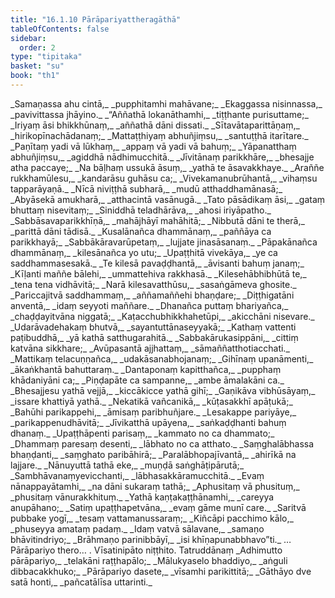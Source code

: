```yaml
---
title: "16.1.10 Pārāpariyattheragāthā"
tableOfContents: false
sidebar:
  order: 2
type: "tipitaka"
basket: "su"
book: "th1"
---
```



<DynamicBreadcrumb />

<Division number="920" book="th1" bookNo="19" page="338">

<Paragraph number="1265" type="verses" book="th1">
_Samaṇassa ahu cintā,_  
_pupphitamhi mahāvane;_  
_Ekaggassa nisinnassa,_  
_pavivittassa jhāyino._  

</Paragraph>

</Division>
<Division number="921" book="th1" bookNo="19" page="338">

<Paragraph number="1266" type="verses" book="th1">
_“Aññathā lokanāthamhi,_  
_tiṭṭhante purisuttame;_  
_Iriyaṃ āsi bhikkhūnaṃ,_  
_aññathā dāni dissati._  

</Paragraph>

</Division>
<Division number="922" book="th1" bookNo="19" page="338">

<Paragraph number="1267" type="verses" book="th1">
_Sītavātaparittāṇaṃ,_  
_hirikopīnachādanaṃ;_  
_Mattaṭṭhiyaṃ abhuñjiṃsu,_  
_santuṭṭhā itarītare._  

</Paragraph>

</Division>
<Division number="923" book="th1" bookNo="19" page="338">

<Paragraph number="1268" type="verses" book="th1">
_Paṇītaṃ yadi vā lūkhaṃ,_  
_appaṃ vā yadi vā bahuṃ;_  
_Yāpanatthaṃ abhuñjiṃsu,_  
_agiddhā nādhimucchitā._  

</Paragraph>

</Division>
<Division number="924" book="th1" bookNo="19" page="338">

<Paragraph number="1269" type="verses" book="th1">
_Jīvitānaṃ parikkhāre,_  
_bhesajje atha paccaye;_  
_Na bāḷhaṃ ussukā āsuṃ,_  
_yathā te āsavakkhaye._  

</Paragraph>

</Division>
<Division number="925" book="th1" bookNo="19" page="338">

<Paragraph number="1270" type="verses" book="th1">
_Araññe rukkhamūlesu,_  
_kandarāsu guhāsu ca;_  
_Vivekamanubrūhantā,_  
_vihaṃsu tapparāyaṇā._  

</Paragraph>

</Division>
<Division number="926" book="th1" bookNo="19" page="338">

<Paragraph number="1271" type="verses" book="th1">
_Nīcā niviṭṭhā subharā,_  
_mudū atthaddhamānasā;_  
_Abyāsekā amukharā,_  
_atthacintā vasānugā._  

</Paragraph>

</Division>
<Division number="927" book="th1" bookNo="19" page="338">

<Paragraph number="1272" type="verses" book="th1">
_Tato pāsādikaṃ āsi,_  
_gataṃ bhuttaṃ nisevitaṃ;_  
_Siniddhā teladhārāva,_  
_ahosi iriyāpatho._  

</Paragraph>

</Division>
<Division number="928" book="th1" bookNo="19" page="338">

<Paragraph number="1273" type="verses" book="th1">
_Sabbāsavaparikkhīṇā,_  
_mahājhāyī mahāhitā;_  
_Nibbutā dāni te therā,_  
_parittā dāni tādisā._  

</Paragraph>

</Division>
<Division number="929" book="th1" bookNo="19" page="339">

<Paragraph number="1274" type="verses" book="th1">
_Kusalānañca dhammānaṃ,_  
_paññāya ca parikkhayā;_  
_Sabbākāravarūpetaṃ,_  
_lujjate jinasāsanaṃ._  

</Paragraph>

</Division>
<Division number="930" book="th1" bookNo="19" page="339">

<Paragraph number="1275" type="verses" book="th1">
_Pāpakānañca dhammānaṃ,_  
_kilesānañca yo utu;_  
_Upaṭṭhitā vivekāya,_  
_ye ca saddhammasesakā._  

</Paragraph>

</Division>
<Division number="931" book="th1" bookNo="19" page="339">

<Paragraph number="1276" type="verses" book="th1">
_Te kilesā pavaḍḍhantā,_  
_āvisanti bahuṃ janaṃ;_  
_Kīḷanti maññe bālehi,_  
_ummattehiva rakkhasā._  

</Paragraph>

</Division>
<Division number="932" book="th1" bookNo="19" page="339">

<Paragraph number="1277" type="verses" book="th1">
_Kilesehābhibhūtā te,_  
_tena tena vidhāvitā;_  
_Narā kilesavatthūsu,_  
_sasaṅgāmeva ghosite._  

</Paragraph>

</Division>
<Division number="933" book="th1" bookNo="19" page="339">

<Paragraph number="1278" type="verses" book="th1">
_Pariccajitvā saddhammaṃ,_  
_aññamaññehi bhaṇḍare;_  
_Diṭṭhigatāni anventā,_  
_idaṃ seyyoti maññare._  

</Paragraph>

</Division>
<Division number="934" book="th1" bookNo="19" page="339">

<Paragraph number="1279" type="verses" book="th1">
_Dhanañca puttaṃ bhariyañca,_  
_chaḍḍayitvāna niggatā;_  
_Kaṭacchubhikkhahetūpi,_  
_akicchāni nisevare._  

</Paragraph>

</Division>
<Division number="935" book="th1" bookNo="19" page="339">

<Paragraph number="1280" type="verses" book="th1">
_Udarāvadehakaṃ bhutvā,_  
_sayantuttānaseyyakā;_  
_Kathaṃ vattenti paṭibuddhā,_  
_yā kathā satthugarahitā._  

</Paragraph>

</Division>
<Division number="936" book="th1" bookNo="19" page="339">

<Paragraph number="1281" type="verses" book="th1">
_Sabbakārukasippāni,_  
_cittiṃ katvāna sikkhare;_  
_Avūpasantā ajjhattaṃ,_  
_sāmaññatthotiacchati._  

</Paragraph>

</Division>
<Division number="937" book="th1" bookNo="19" page="339">

<Paragraph number="1282" type="verses" book="th1">
_Mattikaṃ telacuṇṇañca,_  
_udakāsanabhojanaṃ;_  
_Gihīnaṃ upanāmenti,_  
_ākaṅkhantā bahuttaraṃ._  

</Paragraph>

</Division>
<Division number="938" book="th1" bookNo="19" page="339">

<Paragraph number="1283" type="verses" book="th1">
_Dantaponaṃ kapitthañca,_  
_pupphaṃ khādaniyāni ca;_  
_Piṇḍapāte ca sampanne,_  
_ambe āmalakāni ca._  

</Paragraph>

</Division>
<Division number="939" book="th1" bookNo="19" page="339">

<Paragraph number="1284" type="verses" book="th1">
_Bhesajjesu yathā vejjā,_  
_kiccākicce yathā gihī;_  
_Gaṇikāva vibhūsāyaṃ,_  
_issare khattiyā yathā._  

</Paragraph>

</Division>
<Division number="940" book="th1" bookNo="19" page="339">

<Paragraph number="1285" type="verses" book="th1">
_Nekatikā vañcanikā,_  
_kūṭasakkhī apāṭukā;_  
_Bahūhi parikappehi,_  
_āmisaṃ paribhuñjare._  

</Paragraph>

</Division>
<Division number="941" book="th1" bookNo="19" page="339">

<Paragraph number="1286" type="verses" book="th1">
_Lesakappe pariyāye,_  
_parikappenudhāvitā;_  
_Jīvikatthā upāyena,_  
_saṅkaḍḍhanti bahuṃ dhanaṃ._  

</Paragraph>

</Division>
<Division number="942" book="th1" bookNo="19" page="340">

<Paragraph number="1287" type="verses" book="th1">
_Upaṭṭhāpenti parisaṃ,_  
_kammato no ca dhammato;_  
_Dhammaṃ paresaṃ desenti,_  
_lābhato no ca atthato._  

</Paragraph>

</Division>
<Division number="943" book="th1" bookNo="19" page="340">

<Paragraph number="1288" type="verses" book="th1">
_Saṃghalābhassa bhaṇḍanti,_  
_saṃghato paribāhirā;_  
_Paralābhopajīvantā,_  
_ahirīkā na lajjare._  

</Paragraph>

</Division>
<Division number="944" book="th1" bookNo="19" page="340">

<Paragraph number="1289" type="verses" book="th1">
_Nānuyuttā tathā eke,_  
_muṇḍā saṅghāṭipārutā;_  
_Sambhāvanaṃyevicchanti,_  
_lābhasakkāramucchitā._  

</Paragraph>

</Division>
<Division number="945" book="th1" bookNo="19" page="340">

<Paragraph number="1290" type="verses" book="th1">
_Evaṃ nānappayātamhi,_  
_na dāni sukaraṃ tathā;_  
_Aphusitaṃ vā phusituṃ,_  
_phusitaṃ vānurakkhituṃ._  

</Paragraph>

</Division>
<Division number="946" book="th1" bookNo="19" page="340">

<Paragraph number="1291" type="verses" book="th1">
_Yathā kaṇṭakaṭṭhānamhi,_  
_careyya anupāhano;_  
_Satiṃ upaṭṭhapetvāna,_  
_evaṃ gāme munī care._  

</Paragraph>

</Division>
<Division number="947" book="th1" bookNo="19" page="340">

<Paragraph number="1292" type="verses" book="th1">
_Saritvā pubbake yogī,_  
_tesaṃ vattamanussaraṃ;_  
_Kiñcāpi pacchimo kālo,_  
_phuseyya amataṃ padaṃ._  

</Paragraph>

</Division>
<Division number="948" book="th1" bookNo="19" page="340">

<Paragraph number="1293" type="verses" book="th1">
_Idaṃ vatvā sālavane,_  
_samaṇo bhāvitindriyo;_  
_Brāhmaṇo parinibbāyī,_  
_isi khīṇapunabbhavo”ti._  


</Paragraph>
</Division>

<Paragraph number="1294" type="center" book="th1">
…  Pārāpariyo thero… .



</Paragraph>

<Paragraph number="1295" type="center" book="th1">
Vīsatinipāto niṭṭhito.



</Paragraph>

<Paragraph number="1296" type="center" book="th1">
Tatruddānaṃ


</Paragraph>

<Paragraph number="1297" type="verses" book="th1">
_Adhimutto pārāpariyo,_  
_telakāni raṭṭhapālo;_  
_Mālukyaselo bhaddiyo,_  
_aṅguli dibbacakkhuko;_  
_Pārāpariyo dasete,_  
_vīsamhi parikittitā;_  
_Gāthāyo dve satā honti,_  
_pañcatālīsa uttarinti._
</Paragraph>